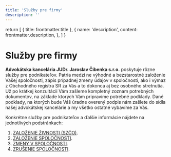 ```yaml
---
title: 'Služby pre firmy'
description: ''
---
```


  return [
    { title: frontmatter.title },
    {
      name: 'description',
      content: frontmatter.description,
    },
  ]
}

# Služby pre firmy

**Advokátska kancelária JUDr. Jaroslav Čibenka s.r.o.** poskytuje rôzne služby pre podnikateľov. Patria medzi ne výhodné a bezstarostné založenie Vašej spoločnosti, zápis prípadnej zmeny údajov v spoločnosti, ako i výmaz z Obchodného registra SR za Vás a to dokonca aj bez osobného stretnutia. Už po krátkej konzultácii Vám zašleme kompletný zoznam potrebných dokumentov, na základe ktorých Vám pripravíme potrebné podklady. Dané podklady, na ktorých bude Váš úradne overený podpis nám zašlete do sídla našej advokátskej kancelárie a my všetko ostatné vybavíme za Vás.

Konkrétne služby pre podnikateľov a ďalšie informácie nájdete na jednotlivých podstránkach:

1.  [ZALOŽENIE ŽIVNOSTI (SZČO)](https://www.cibenka.sk/sluzby/zalozenie-zivnosti/).
2.  [ZALOŽENIE SPOLOČNOSTI](https://www.cibenka.sk/sluzby/zalozenie-spolocnosti/).
3.  [ZMENY V SPOLOČNOSTI](https://www.cibenka.sk/sluzby/zmeny-v-spolocnosti/).
4.  [ZRUŠENIE SPOLOČNOSTI](https://www.cibenka.sk/sluzby/zrusenie-spolocnosti/).
